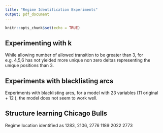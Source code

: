 ```yaml
---
title: "Regime Identification Experiments"
output: pdf_document
---
```


```r
knitr::opts_chunk$set(echo = TRUE)
```

## Experimenting with k
While allowing number of allowed transition to be greater than 3, for e.g. 4,5,6 has not yielded more  unique non zero deltas representing the unique positions than 3.


## Experiments with blacklisting arcs 

Experiments with blacklisting arcs, for a model with 23 variables (11 original + 12 ), the model does not seem to work well. 

## Structure learning Chicago Bulls 
Regime location identified as 1283,	2106,	2776
1189	2022	2773

